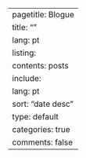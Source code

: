 ---
pagetitle: Blogue
title: ""
lang: pt
listing:
  contents: posts
  include:
    lang: pt
  sort: "date desc"
  type: default
  categories: true
comments: false
---